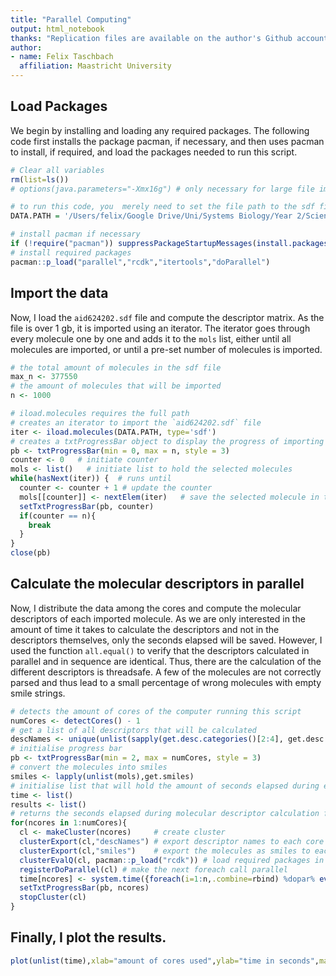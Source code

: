 ```yaml
---
title: "Parallel Computing"
output: html_notebook
thanks: "Replication files are available on the author's Github account."
author:
- name: Felix Taschbach
  affiliation: Maastricht University
---
```


## Load Packages
We begin by installing and loading any required packages. The following code first installs the package pacman, if necessary, and then uses pacman to install, if required, and load the packages needed to run this script.
```r
# Clear all variables 
rm(list=ls()) 
# options(java.parameters="-Xmx16g") # only necessary for large file imports

# to run this code, you  merely need to set the file path to the sdf file
DATA.PATH = '/Users/felix/Google Drive/Uni/Systems Biology/Year 2/Scientific Programming/scientificProgramming2/aid624202.sdf'

# install pacman if necessary
if (!require("pacman")) suppressPackageStartupMessages(install.packages("pacman"))
# install required packages
pacman::p_load("parallel","rcdk","itertools","doParallel")
```
## Import the data
Now, I load the `aid624202.sdf` file and compute the descriptor matrix. As the file is over 1 gb, it is imported using an iterator. The iterator goes through every molecule one by one and adds it to the `mols` list, either until all molecules are imported, or until a pre-set number of molecules is imported.
```r
# the total amount of molecules in the sdf file
max_n <- 377550
# the amount of molecules that will be imported
n <- 1000

# iload.molecules requires the full path
# creates an iterator to import the `aid624202.sdf` file
iter <- iload.molecules(DATA.PATH, type='sdf')
# creates a txtProgressBar object to display the progress of importing the selected molecules
pb <- txtProgressBar(min = 0, max = n, style = 3)
counter <- 0   # initiate counter
mols <- list()   # initiate list to hold the selected molecules
while(hasNext(iter)) {  # runs until 
  counter <- counter + 1 # update the counter
  mols[[counter]] <- nextElem(iter)   # save the selected molecule in the list
  setTxtProgressBar(pb, counter)
  if(counter == n){
    break
  }
}
close(pb)
```
## Calculate the molecular descriptors in parallel
Now, I distribute the data among the cores and compute the molecular descriptors of each imported molecule. As we are only interested in the amount of time it takes to calculate the descriptors and not in the descriptors themselves, only the seconds elapsed will be saved. However, I used the function `all.equal()` to verify that the descriptors calculated in parallel and in sequence are identical. Thus, there are the calculation of the different descriptors is threadsafe.
A few of the molecules are not correctly parsed and thus lead to a small percentage of wrong molecules with empty smile strings.
```r
# detects the amount of cores of the computer running this script
numCores <- detectCores() - 1
# get a list of all descriptors that will be calculated
descNames <- unique(unlist(sapply(get.desc.categories()[2:4], get.desc.names)))
# initialise progress bar
pb <- txtProgressBar(min = 2, max = numCores, style = 3)
# convert the molecules into smiles
smiles <- lapply(unlist(mols),get.smiles)
# initialise list that will hold the amount of seconds elapsed during each calculation
time <- list()
results <- list()
# returns the seconds elapsed during molecular descriptor calculation for various amounts of cores
for(ncores in 1:numCores){
  cl <- makeCluster(ncores)     # create cluster
  clusterExport(cl,"descNames") # export descriptor names to each core
  clusterExport(cl,"smiles")    # export the molecules as smiles to each core
  clusterEvalQ(cl, pacman::p_load("rcdk")) # load required packages in each core
  registerDoParallel(cl) # make the next foreach call parallel
  time[ncores] <- system.time({foreach(i=1:n,.combine=rbind) %dopar% eval.desc(parse.smiles(smiles[[i]]),descNames,verbose=F)})[3]
  setTxtProgressBar(pb, ncores)
  stopCluster(cl)
}
```
## Finally, I plot the results.
```r
plot(unlist(time),xlab="amount of cores used",ylab="time in seconds",main=paste0("Time it took to calculate descriptors for ",n," molecules"),type='b')
```



